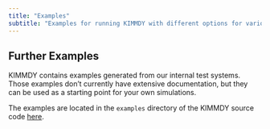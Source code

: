 ```yaml
---
title: "Examples"
subtitle: "Examples for running KIMMDY with different options for various systems"
---
```


## Further Examples

KIMMDY contains examples generated from our internal test systems.
Those examples don't currently have extensive documentation,
but they can be used as a starting point for your own simulations.

The examples are located in the `examples` directory of the KIMMDY source code
[here](https://github.com/hits-mbm-dev/kimmdy/tree/main/example).





